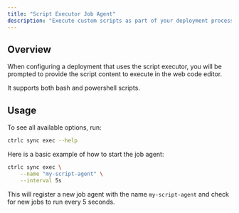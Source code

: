 ```yaml
---
title: "Script Executor Job Agent"
description: "Execute custom scripts as part of your deployment process"
---
```


## Overview

When configuring a deployment that uses the script executor, you will be
prompted to provide the script content to execute in the web code editor.

It supports both bash and powershell scripts.

## Usage

To see all available options, run:

```bash
ctrlc sync exec --help
```

Here is a basic example of how to start the job agent:

```bash
ctrlc sync exec \
    --name "my-script-agent" \
    --interval 5s
```

This will register a new job agent with the name `my-script-agent` and check for
new jobs to run every 5 seconds.
